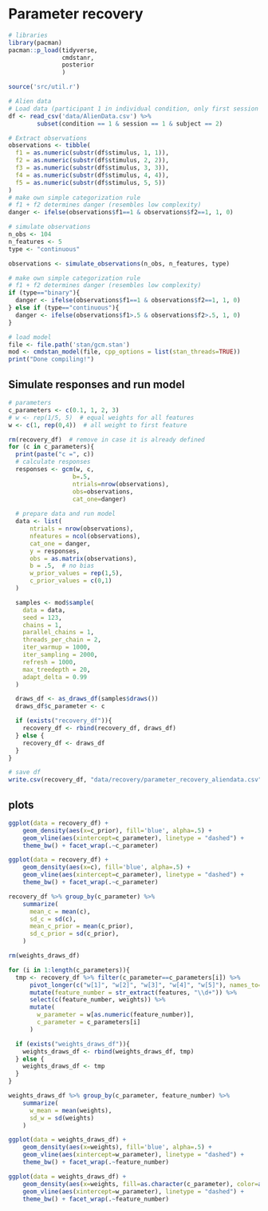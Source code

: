 # Parameter recovery 

```r
# libraries
library(pacman)
pacman::p_load(tidyverse,
               cmdstanr,
               posterior
               )

source('src/util.r')
```

```r
# Alien data
# Load data (participant 1 in individual condition, only first session - lowest complexity)
df <- read_csv('data/AlienData.csv') %>% 
        subset(condition == 1 & session == 1 & subject == 2)

# Extract observations
observations <- tibble(
  f1 = as.numeric(substr(df$stimulus, 1, 1)),
  f2 = as.numeric(substr(df$stimulus, 2, 2)),
  f3 = as.numeric(substr(df$stimulus, 3, 3)),
  f4 = as.numeric(substr(df$stimulus, 4, 4)),
  f5 = as.numeric(substr(df$stimulus, 5, 5))
)
# make own simple categorization rule
# f1 + f2 determines danger (resembles low complexity)
danger <- ifelse(observations$f1==1 & observations$f2==1, 1, 0)
```
```r
# simulate observations
n_obs <- 104
n_features <- 5
type <- "continuous"

observations <- simulate_observations(n_obs, n_features, type)

# make own simple categorization rule
# f1 + f2 determines danger (resembles low complexity)
if (type=="binary"){
  danger <- ifelse(observations$f1==1 & observations$f2==1, 1, 0)
} else if (type=="continuous"){
  danger <- ifelse(observations$f1>.5 & observations$f2>.5, 1, 0)
}
```

```r
# load model
file <- file.path('stan/gcm.stan')
mod <- cmdstan_model(file, cpp_options = list(stan_threads=TRUE))
print("Done compiling!")
```

## Simulate responses and run model
```r
# parameters
c_parameters <- c(0.1, 1, 2, 3)
# w <- rep(1/5, 5)  # equal weights for all features
w <- c(1, rep(0,4))  # all weight to first feature

rm(recovery_df)  # remove in case it is already defined
for (c in c_parameters){
  print(paste("c =", c))
  # calculate responses
  responses <- gcm(w, c, 
                  b=.5, 
                  ntrials=nrow(observations),
                  obs=observations,
                  cat_one=danger)
  
  # prepare data and run model
  data <- list(
      ntrials = nrow(observations),
      nfeatures = ncol(observations),
      cat_one = danger,
      y = responses,
      obs = as.matrix(observations),
      b = .5,  # no bias
      w_prior_values = rep(1,5),
      c_prior_values = c(0,1)
  )

  samples <- mod$sample(
    data = data,
    seed = 123,
    chains = 1,
    parallel_chains = 1,
    threads_per_chain = 2,
    iter_warmup = 1000,
    iter_sampling = 2000,
    refresh = 1000,
    max_treedepth = 20,
    adapt_delta = 0.99
  )

  draws_df <- as_draws_df(samples$draws())
  draws_df$c_parameter <- c

  if (exists("recovery_df")){
    recovery_df <- rbind(recovery_df, draws_df)
  } else {
    recovery_df <- draws_df
  }
}


```

```r
# save df
write.csv(recovery_df, "data/recovery/parameter_recovery_aliendata.csv")
```

## plots

```r
ggplot(data = recovery_df) + 
    geom_density(aes(x=c_prior), fill='blue', alpha=.5) + 
    geom_vline(aes(xintercept=c_parameter), linetype = "dashed") +
    theme_bw() + facet_wrap(.~c_parameter)
```
```r
ggplot(data = recovery_df) + 
    geom_density(aes(x=c), fill='blue', alpha=.5) + 
    geom_vline(aes(xintercept=c_parameter), linetype = "dashed") +
    theme_bw() + facet_wrap(.~c_parameter)
```

```r
recovery_df %>% group_by(c_parameter) %>%
    summarize(
      mean_c = mean(c),
      sd_c = sd(c),
      mean_c_prior = mean(c_prior),
      sd_c_prior = sd(c_prior),
    )
```

```r
rm(weights_draws_df)

for (i in 1:length(c_parameters)){
  tmp <- recovery_df %>% filter(c_parameter==c_parameters[i]) %>% 
      pivot_longer(c("w[1]", "w[2]", "w[3]", "w[4]", "w[5]"), names_to="features", values_to="weights") %>%
      mutate(feature_number = str_extract(features, "\\d+")) %>%
      select(c(feature_number, weights)) %>%
      mutate(
        w_parameter = w[as.numeric(feature_number)],
        c_parameter = c_parameters[i]
      )

  if (exists("weights_draws_df")){
    weights_draws_df <- rbind(weights_draws_df, tmp)
  } else {
    weights_draws_df <- tmp
  }
}


```

```r
weights_draws_df %>% group_by(c_parameter, feature_number) %>%
    summarize(
      w_mean = mean(weights),
      sd_w = sd(weights)
    )

```

```r
ggplot(data = weights_draws_df) + 
    geom_density(aes(x=weights), fill='blue', alpha=.5) + 
    geom_vline(aes(xintercept=w_parameter), linetype = "dashed") +
    theme_bw() + facet_wrap(.~feature_number)

ggplot(data = weights_draws_df) + 
    geom_density(aes(x=weights, fill=as.character(c_parameter), color=as.character(c_parameter)), alpha=.2) + 
    geom_vline(aes(xintercept=w_parameter), linetype = "dashed") +
    theme_bw() + facet_wrap(.~feature_number)
```


